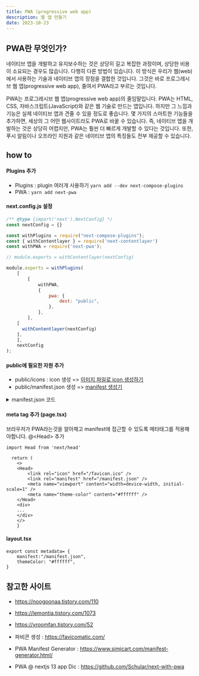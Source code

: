 ```yaml
---
title: PWA (progressive web app)
description: 웹 앱 만들기
date: 2023-10-23
---
```

## PWA란 무엇인가?
네이티브 앱을 개발하고 유지보수하는 것은 상당히 길고 복잡한 과정이며, 상당한 비용이 소요되는 경우도 많습니다. 다행히 다른 방법이 있습니다. 이 방식은 우리가 웹(web)에서 사용하는 기술과 네이티브 앱의 장점을 결합한 것입니다. 그것은 바로 프로그레시브 웹 앱(progressive web app), 줄여서 PWA라고 부르는 것입니다.

PWA는 프로그레시브 웹 앱(progressive web app)의 줄임말입니다. PWA는 HTML, CSS, 자바스크립트(JavaScript)와 같은 웹 기술로 만드는 앱입니다. 하지만 그 느낌과 기능은 실제 네이티브 앱과 견줄 수 있을 정도로 좋습니다. 몇 가지의 스마트한 기능들을 추가하면, 세상의 그 어떤 웹사이트라도 PWA로 바꿀 수 있습니다. 즉, 네이티브 앱을 개발하는 것은 상당히 어렵지만, PWA는 훨씬 더 빠르게 개발할 수 있다는 것입니다. 또한, 푸시 알림이나 오프라인 지원과 같은 네이티브 앱의 특징들도 전부 제공할 수 있습니다.

## how to 

#### Plugins 추가
- Plugins : plugin 여러개 사용하기 `yarn add --dev next-compose-plugins`  
- PWA  : `yarn add next-pwa`

#### next.config.js 설정
```js
/** @type {import('next').NextConfig} */
const nextConfig = {}

const withPlugins = require("next-compose-plugins");
const { withContentlayer } = require('next-contentlayer')
const withPWA = require('next-pwa');

// module.exports = withContentlayer(nextConfig)

module.exports = withPlugins(
	[
		[
			withPWA,
			{
				pwa: {
					dest: "public",
				},
			},
		],
    [
      withContentlayer(nextConfig)
    ],
	],
	nextConfig
);
```
#### public에 필요한 자원 추가 
- public/icons : icon 생성 => [이미지 파일로 icon 생성하기](https://favicomatic.com/)
- public/manifest.json 생성 => [manifest 생성기](https://www.simicart.com/manifest-generator.html/)

<details>
<summary>manifest.json 코드</summary>
```json
{
  "short_name": "test next app",
  "name": "next js 블로그 test용",
  "start_url": "/",
  "display": "standalone", 
  "theme_color": "#000000",
  "background_color": "#ffffff",
  "icons": [
    {
      "src": "./icons/apple-touch-icon-57x57.png",
      "sizes": "57x57",
      "type": "image/png"
    },
    {
      "src": "./icons/apple-touch-icon-60x60.png",
      "sizes": "60x60",
      "type": "image/png"
    },
    {
      "src": "./icons/apple-touch-icon-72x72.png",
      "sizes": "72x72",
      "type": "image/png"
    },
    {
      "src": "./icons/apple-touch-icon-76x76.png",
      "sizes": "76x76",
      "type": "image/png"
    },
    {
      "src": "./icons/apple-touch-icon-114x114.png",
      "sizes": "114x114",
      "type": "image/png"
    },
    {
      "src": "./icons/apple-touch-icon-120x120.png",
      "sizes": "120x120",
      "type": "image/png"
    },
    {
      "src": "./icons/apple-touch-icon-144x144.png",
      "sizes": "144x144",
      "type": "image/png"
    },
    {
      "src": "./icons/apple-touch-icon-152x152.png",
      "sizes": "152x152",
      "type": "image/png"
    },
    {
      "src": "./icons/favicon-512x512.png",
      "sizes": "512x512",
      "type": "image/png"
    },
    {
      "src": "./icons/favicon.ico",
      "sizes": "64x64",
      "type": "image/icon",
      "purpose": "any maskable"
    }
  ]
}
```
</details>

#### meta tag 추가 (page.tsx)
브라우저가 PWA라는것을 알아채고 manifest에 접근할 수 있도록 메타태그를 적용해야합니다. @\<Head> 추가  
```tsx
import Head from 'next/head'

  return (
    <>
    <Head>
        <link rel="icon" href="/favicon.ico" />
        <link rel="manifest" href="/manifest.json" />
        <meta name="viewport" content="width=device-width, initial-scale=1" />
        <meta name="theme-color" content="#ffffff" />
    </Head>
    <div>
    ...
    </div>
    </>
    }
```
#### layout.tsx

```tsx
export const metadata= {
    manifest:"/manifest.json",
    themeColor: "#ffffff",
}
```

## 참고한 사이트

- https://noogoonaa.tistory.com/110
- https://lemontia.tistory.com/1073
- https://vroomfan.tistory.com/52

- 파비콘 생성 : https://favicomatic.com/ 
- PWA Manifest Generator : https://www.simicart.com/manifest-generator.html/
- PWA @ nextjs 13 app Dic : https://github.com/Schular/next-with-pwa

